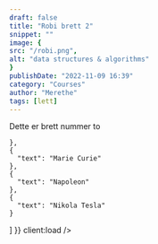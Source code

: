 ```yaml
---
draft: false
title: "Robi brett 2"
snippet: ""
image: {
src: "/robi.png",
alt: "data structures & algorithms"
}
publishDate: "2022-11-09 16:39"
category: "Courses"
author: "Merethe"
tags: [lett]
---
```


Dette er brett nummer to


<Section section="sc-clock" data={{
  "audioTTS": {},
  "enableValidation": true,
  "clockItems": [
    {
      "id": "5111",
      "clockType": "Analog",
      "clockShape": "Round",
      "clockTheme": "BlueFrame",
      "startTime": {
        "hours": 12,
        "minutes": 12
      },
      "editable": true,
      "inputField": false,
      "title": "Kalimdor"
    },
    {
      "id": "4111",
      "clockType": "Digital",
      "clockShape": "Square",
      "clockTheme": "BlueFrame",
      "startTime": {
        "hours": 6,
        "minutes": 34
      },
      "editable": true,
      "inputField": false,
      "title": "Eastern Kingdoms"
    }
  ]
}} client:load />


<Section section="sc-choice" data={{
  "enableValidation": true,
  "variant": "multipleSimple",
  "disableSelection": false,
  "answers": [
    {
      "text": "Pippilotta Viktualia Rullgardina Chrysmynta Efraimsdatter Langstrømpe",

    },
    {
      "text": "Marie Curie"
    },
    {
      "text": "Napoleon"
    },
    {
      "text": "Nikola Tesla"
    }
  ]
}} client:load />

<Section section={"sc-robi"} data={{
  "theme": "forest",
  "backgroundColor": "lightgreen",
  "background": [
    [
      "6",
      "6",
      "1",
      "1"
    ],
    [
      "0",
      "6",
      "6",
      "6"
    ],
    [
      "0",
      "7",
      "6",
      "6"
    ]
  ],
  "obstacles": [
    [
      " ",
      "p",
      " ",
      "x"
    ],
    [
      " ",
      " ",
      "1",
      " "
    ],
    [
      "a",
      " ",
      " ",
      "o"
    ]
  ],
  "availableInstructionTypes": [
    "Up",
    "Down",
    "Left",
    "Right",
    "Function",
    "FunctionPointer",
    "Condition",
    "For"
  ],
  "pickups": [
    "1"
  ],
  "pickupTypes": [
    "can"
  ],
  "mode": "icon",
  "memorySlots": 5,
  "random": false,
  "solutions": [
    {
      "instructions": [
        {
          "id": "1",
          "type": "Down",
          "data": {
            "type": "Down"
          }
        },
        {
          "id": "2",
          "type": "Right",
          "data": {
            "type": "Right"
          }
        },
        {
          "id": "3",
          "type": "Up",
          "data": {
            "type": "Up"
          }
        },
        {
          "id": "4",
          "type": "Right",
          "data": {
            "type": "Right"
          }
        },
        {
          "id": "5",
          "type": "Empty",
          "data": {
            "type": "Empty"
          }
        }
      ],
      "functions": [],
      "hasFinished": true
    }
  ]
}}  client:idle />
